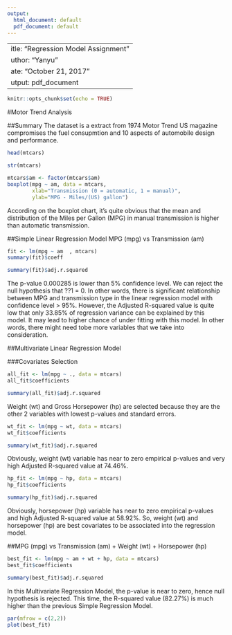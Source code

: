 ```yaml
---
output:
  html_document: default
  pdf_document: default
---
```

 ---
title: "Regression Model Assignment"
author: "Yanyu"
date: "October 21, 2017"
output: pdf_document
---

```r
knitr::opts_chunk$set(echo = TRUE)
```

#Motor Trend Analysis

##Summary
The dataset is a extract from 1974 Motor Trend US magazine compromises the fuel consupmtion and 10 aspects of automobile design and performance. 

```r

head(mtcars)
```

```r
str(mtcars)
```

```r
mtcars$am <- factor(mtcars$am) 
boxplot(mpg ~ am, data = mtcars,  
        xlab="Transmission (0 = automatic, 1 = manual)",  
        ylab="MPG - Miles/(US) gallon")
```

According on the boxplot chart, it's quite obvious that the mean and distribution of the Miles per Gallon (MPG) in manual transmission is higher than automatic transmission.


##Simple Linear Regression Model
MPG (mpg) vs Transmission (am) 

```r


fit <- lm(mpg ~ am  , mtcars) 
summary(fit)$coeff
```

```r
summary(fit)$adj.r.squared
```

The p-value 0.000285 is lower than 5% confidence level. We can reject the null hypothesis that ??1 = 0. In other words, there is significant relationship between MPG and transmission type in the linear regression model with confidence level > 95%. However, the Adjusted R-squared value is quite low that only 33.85% of regression variance can be explained by this model. It may lead to higher chance of under fitting with this model. In other words, there might need tobe more variables that we take into consideration.  
    

##Multivariate Linear Regression Model 

###Covariates Selection

```r
all_fit <- lm(mpg ~ ., data = mtcars) 
all_fit$coefficients 

summary(all_fit)$adj.r.squared
```

Weight (wt) and Gross Horsepower (hp) are selected because they are the other 2 variables with lowest p-values and standard errors. 

```r
wt_fit <- lm(mpg ~ wt, data = mtcars) 
wt_fit$coefficients

summary(wt_fit)$adj.r.squared
```


Obviously, weight (wt) variable has near to zero empirical p-values and very high Adjusted R-squared value at 74.46%. 

```r
hp_fit <- lm(mpg ~ hp, data = mtcars) 
hp_fit$coefficients

summary(hp_fit)$adj.r.squared
```

Obviously, horsepower (hp) variable has near to zero empirical p-values and high Adjusted R-squared value at 58.92%. So, weight (wt) and horsepower (hp) are best covariates to be associated into the regression model. 

##MPG (mpg) vs Transmission (am) + Weight (wt) + Horsepower (hp) 

```r
best_fit <- lm(mpg ~ am + wt + hp, data = mtcars) 
best_fit$coefficients 

summary(best_fit)$adj.r.squared
```

In this Multivariate Regression Model, the p-value is near to zero, hence null hypothesis is rejected. This time, the R-squared value (82.27%) is much higher than the previous Simple Regression Model. 

```r
par(mfrow = c(2,2)) 
plot(best_fit)
```




